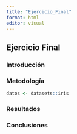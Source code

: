 ```yaml
---
title: "Ejercicio_Final"
format: html
editor: visual
---
```


## Ejercicio Final

### Introducción

### Metodología

```r
datos <- datasets::iris
```

### Resultados

### Conclusiones
